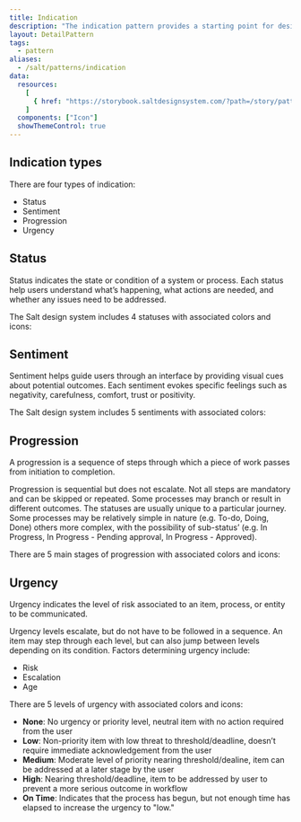 ```yaml
---
title: Indication
description: "The indication pattern provides a starting point for designers to apply common indication scenarios, with consideration for color, iconography and recommended labelling guidelines. "
layout: DetailPattern
tags:
  - pattern
aliases:
  - /salt/patterns/indication
data:
  resources:
    [
      { href: "https://storybook.saltdesignsystem.com/?path=/story/patterns-indication", label: "Examples" }
    ]
  components: ["Icon"]
  showThemeControl: true
---
```


## Indication types

There are four types of indication:

- Status
- Sentiment
- Progression
- Urgency

## Status

Status indicates the state or condition of a system or process. Each status help users understand what’s happening, what actions are needed, and whether any issues need to be addressed.

The Salt design system includes 4 statuses with associated colors and icons:

<LivePreview componentName="pattern-indication" exampleName="Status" />

## Sentiment

Sentiment helps guide users through an interface by providing visual cues about potential outcomes. Each sentiment evokes specific feelings such as negativity, carefulness, comfort, trust or positivity.

The Salt design system includes 5 sentiments with associated colors:

<LivePreview componentName="pattern-indication" exampleName="Sentiment" hideCode />

## Progression

A progression is a sequence of steps through which a piece of work passes from initiation to completion.

Progression is sequential but does not escalate. Not all steps are mandatory and can be skipped or repeated. Some processes may branch or result in different outcomes. The statuses are usually unique to a particular journey. Some processes may be relatively simple in nature (e.g. To-do, Doing, Done) others more complex, with the possibility of sub-status’ (e.g. In Progress, In Progress - Pending approval, In Progress - Approved). 

There are 5 main stages of progression with associated colors and icons:

<LivePreview componentName="pattern-indication" exampleName="Progression" hideCode />

## Urgency

Urgency indicates the level of risk associated to an item, process, or entity to be communicated. 

Urgency levels escalate, but do not have to be followed in a sequence. An item may step through each level, but can also jump between levels depending on its condition. Factors determining urgency include:

- Risk
- Escalation
- Age

There are 5 levels of urgency with associated colors and icons:

- **None**: No urgency or priority level, neutral item with no action required from the user
- **Low**: Non-priority item with low threat to threshold/deadline, doesn’t require immediate acknowledgement from the user
- **Medium**: Moderate level of priority nearing threshold/dealine, item can be addressed at a later stage by the user
- **High**: Nearing threshold/deadline, item to be addressed by user to prevent a more serious outcome in workflow
- **On Time**: Indicates that the process has begun, but not enough time has elapsed to increase the urgency to "low."

<LivePreview componentName="pattern-indication" exampleName="Urgency" />
